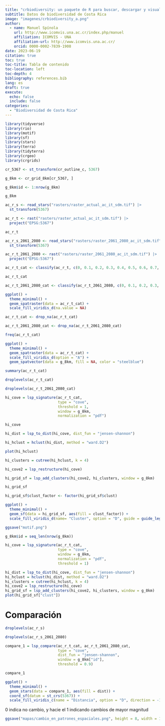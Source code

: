 ```yaml
---
title: "crbiodiversity: un paquete de R para buscar, descargar y visualizar datos de biodiversidad de Costa Rica"
subtitle: Datos de biodiversidad de Costa Rica
image: "imagenes/crbiodiversity_a.png"
author:
  - name: Manuel Spínola
    url: http://www.icomvis.una.ac.cr/index.php/manuel
    affiliation: ICOMVIS - UNA
    affiliation-url: http://www.icomvis.una.ac.cr/
    orcid: 0000-0002-7839-1908
date: 2023-06-19
citation: true
toc: true
toc-title: Tabla de contenido
toc-location: left
toc-depth: 4
bibliography: references.bib
lang: es
draft: true
execute: 
  echo: false
  include: false
categories:
  - "Biodiversidad de Costa Rica"
---
```


```r
library(tidyverse)
library(rio)
library(motif)
library(sf)
library(stars)
library(terra)
library(tidyterra)
library(crgeo)
library(crgrids)
```

```r
cr_5367 <- st_transform(cr_outline_c, 5367)
```

```r
g_8km <- cr_grid_8km[cr_5367, ]
```

```r
g_8km$id <- 1:nrow(g_8km)
```

```r
g_8km
```

```r
ac_r_s <- read_stars("rasters/raster_actual_ac_it_sdm.tif") |>
  st_transform(5367)
```

```r
ac_r_t <- rast("rasters/raster_actual_ac_it_sdm.tif") |>
  project("EPSG:5367")
```

```r
ac_r_t
```

```r
ac_r_s_2061_2080 <- read_stars("rasters/raster_2061_2080_ac_it_sdm.tif") |>
  st_transform(5367)
```

```r
ac_r_t_2061_2080 <- rast("rasters/raster_2061_2080_ac_it_sdm.tif") |>
  project("EPSG:5367")
```

```r
ac_r_t_cat <- classify(ac_r_t, c(0, 0.1, 0.2, 0.3, 0.4, 0.5, 0.6, 0.7, 0.8, 0.9, 1), include.lowest = TRUE, brackets = TRUE)
```

```r
ac_r_t_cat
```

```r
ac_r_t_2061_2080_cat <- classify(ac_r_t_2061_2080, c(0, 0.1, 0.2, 0.3, 0.4, 0.5, 0.6, 0.7, 0.8, 0.9, 1), include.lowest = TRUE, brackets = TRUE)
```

```r
ggplot() +
  theme_minimal() +
  geom_spatraster(data = ac_r_t_cat) +
  scale_fill_viridis_d(na.value = NA)
```

```r
ac_r_t_cat <- drop_na(ac_r_t_cat)
```

```r
ac_r_t_2061_2080_cat <- drop_na(ac_r_t_2061_2080_cat)
```

```r
freq(ac_r_t_cat)
```

```r
ggplot() +
  theme_minimal() +
  geom_spatraster(data = ac_r_t_cat) +
  scale_fill_viridis_d(option = "A") +
  geom_spatvector(data = g_8km, fill = NA, color = "steelblue")
```

```r
summary(ac_r_t_cat)
```

```r
droplevels(ac_r_t_cat)
```

```r
droplevels(ac_r_t_2061_2080_cat)
```

```r
hi_cove = lsp_signature(ac_r_t_cat,
                        type = "cove",
                        threshold = 1,
                        window = g_8km,
                        normalization = "pdf")
```

```r
hi_cove
```

```r
hi_dist = lsp_to_dist(hi_cove, dist_fun = "jensen-shannon")
```

```r
hi_hclust = hclust(hi_dist, method = "ward.D2")
```

```r
plot(hi_hclust)
```

```r
hi_clusters = cutree(hi_hclust, k = 4)
```

```r
hi_cove2 = lsp_restructure(hi_cove)
```

```r
hi_grid_sf = lsp_add_clusters(hi_cove2, hi_clusters, window = g_8km)
```

```r
hi_grid_sf
```

```r
hi_grid_sf$clust_factor <- factor(hi_grid_sf$clust)
```

```r
ggplot() +
  theme_minimal() +
  geom_sf(data = hi_grid_sf, aes(fill = clust_factor)) +
  scale_fill_viridis_d(name= "Cluster", option = "D", guide = guide_legend())
```

```r
ggsave("motif.png")
```

```r
g_8km$id = seq_len(nrow(g_8km))

hi_cove = lsp_signature(ac_r_t_cat,
                        type = "cove",
                        window = g_8km,
                        normalization = "pdf",
                        threshold = 1)

hi_dist = lsp_to_dist(hi_cove, dist_fun = "jensen-shannon")
hi_hclust = hclust(hi_dist, method = "ward.D2")
hi_clusters = cutree(hi_hclust, k = 4)
hi_cove2 = lsp_restructure(hi_cove)
hi_grid_sf = lsp_add_clusters(hi_cove2, hi_clusters, window = g_8km)
plot(hi_grid_sf["clust"])
```

# Comparación

```r
droplevels(ac_r_s)
```

```r
droplevels(ac_r_s_2061_2080)
```

```r
compare_1 = lsp_compare(ac_r_t_cat, ac_r_t_2061_2080_cat,
                        type = "cove",
                        dist_fun = "jensen-shannon",
                        window = g_8km["id"],
                        threshold = 0.9)
```

```r
compare_1
```

```r
ggplot() +
  theme_minimal() +
  geom_stars(data = compare_1, aes(fill = dist)) +
  coord_sf(datum = st_crs(5367)) +
  scale_fill_viridis_c(name = "Distancia", option = "D", direction = -1, na.value = NA, guide = guide_legend())
```

0 indica no cambio, y hacie el 1 indicando cambios de mayor magnitud

```r
ggsave("mapas/cambio_en_patrones_espaciales.png", height = 8, width = 10)
```
